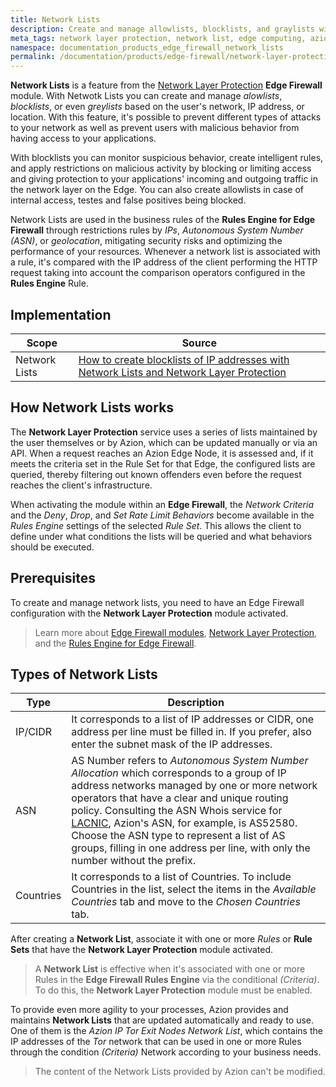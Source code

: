 ```yaml
---
title: Network Lists
description: Create and manage allowlists, blocklists, and graylists with Network Lists.
meta_tags: network layer protection, network list, edge computing, azion, security
namespace: documentation_products_edge_firewall_network_lists
permalink: /documentation/products/edge-firewall/network-layer-protection/network-lists/
---
```


**Network Lists** is a feature from the [Network Layer Protection](/en/documentation/products/edge-firewall/network-layer-protection/) **Edge Firewall** module. With Netwotk Lists you can create and manage *alowlists*, *blocklists*, or even *greylists* based on the user's network, IP address, or location. With this feature, it's possible to prevent different types of attacks to your network as well as prevent users with malicious behavior from having access to your applications.

With blocklists you can monitor suspicious behavior, create intelligent rules, and apply restrictions on malicious activity by blocking or limiting access and giving protection to your applications' incoming and outgoing traffic in the network layer on the Edge. You can also create allowlists in case of internal access, testes and false positives being blocked.

Network Lists are used in the business rules of the **Rules Engine for Edge Firewall** through restrictions rules by *IPs*, *Autonomous System Number (ASN)*, or *geolocation*, mitigating security risks and optimizing the performance of your resources. Whenever a network list is associated with a rule, it's compared with the IP address of the client performing the HTTP request taking into account the comparison operators configured in the **Rules Engine** Rule.

## Implementation

| Scope | Source |
|-------|--------|
| Network Lists | [How to create blocklists of IP addresses with Network Lists and Network Layer Protection](/en/documentation/products/guides/blacklists-ip-addresses-edge/) |

## How Network Lists works

The **Network Layer Protection** service uses a series of lists maintained by the user themselves or by Azion, which can be updated manually or via an API. When a request reaches an Azion Edge Node, it is assessed and, if it meets the criteria set in the Rule Set for that Edge, the configured lists are queried, thereby filtering out known offenders even before the request reaches the client's infrastructure.

When activating the module within an **Edge Firewall**, the *Network Criteria* and the *Deny*, *Drop*, and *Set Rate Limit Behaviors* become available in the *Rules Engine* settings of the selected *Rule Set*. This allows the client to define under what conditions the lists will be queried and what behaviors should be executed.

## Prerequisites

To create and manage network lists, you need to have an Edge Firewall configuration with the **Network Layer Protection** module activated.

> Learn more about [Edge Firewall modules](/en/documentation/products/edge-firewall/), [Network Layer Protection](/en/documentation/products/edge-firewall/network-layer-protection/), and the [Rules Engine for Edge Firewall](/en/documentation/products/edge-firewall/rules-engine/).

## Types of Network Lists

| Type      | Description                                                                                                                                                        |
|-----------|--------------------------------------------------------------------------------------------------------------------------------------------------------------------|
| IP/CIDR   | It corresponds to a list of IP addresses or CIDR, one address per line must be filled in. If you prefer, also enter the subnet mask of the IP addresses.           |
| ASN       | AS Number refers to *Autonomous System Number Allocation* which corresponds to a group of IP address networks managed by one or more network operators that have a clear and unique routing policy. Consulting the ASN Whois service for [LACNIC](http://lacnic.net/cgi-bin/lacnic/whois?lg=EN), Azion's ASN, for example, is AS52580. Choose the ASN type to represent a list of AS groups, filling in one address per line, with only the number without the prefix. |
| Countries | It corresponds to a list of Countries. To include Countries in the list, select the items in the *Available Countries* tab and move to the *Chosen Countries* tab. |

After creating a **Network List**, associate it with one or more *Rules* or **Rule Sets** that have the **Network Layer Protection** module activated.

> A **Network List** is effective when it's associated with one or more Rules in the **Edge Firewall Rules Engine** via the conditional *(Criteria)*. To do this, the **Network Layer Protection** module must be enabled.

To provide even more agility to your processes, Azion provides and maintains **Network Lists** that are updated automatically and ready to use. One of them is the *Azion IP Tor Exit Nodes Network List*, which contains the IP addresses of the *Tor* network that can be used in one or more Rules through the condition *(Criteria)* Network according to your business needs.

> The content of the Network Lists provided by Azion can't be modified.

